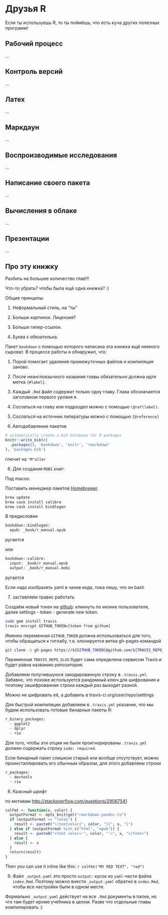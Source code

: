 # Друзья R {#friends_of_R}

Если ты используешь R, то ты поймёшь, что есть куча других полезных программ!

## Рабочий процесс {#workflow}

...


## Контроль версий {#version_control}

...


## Латех {#latex}


...

## Маркдаун {#markdown}

...

## Воспроизводимые исследования {#reproducible_research}

...

## Написание своего пакета {#own_package}

...

## Вычисления в облаке {#cloud_computing}

...

## Презентации {#presentations}

...

## Про эту книжку {#this_book}


Разбить на большее количество глав!!!

Что-то убрать? чтобы была ещё одна книжка? :)


Общие принципы:

1. Неформальный стиль, на "ты"

2. Больше картинок. Лицензия?

3. Больше гипер-ссылок.

4. Буква `ё` обязательна.


Пакет `bookdown` с помощью которого написана эта книжка ещё немного сыроват. В процессе работы я обнаружил, что:

1. Порой помогает удаление промежуточных файлов и компиляция заново.

2. После неанглоязычного названия главы обязательно должна идти метка `{#label}`.

3. Каждый `.Rmd` файл содержит только одну главу. Глава обозначается заголовком первого уровня `#`.

4. Сослаться на главу или подраздел можно с помощью `\@ref(label)`. 

5. Сослаться на источник литературы можно с помощью `[@reference]`

6. Автодобавление пакетов

```r
# automatically create a bib database for R packages
knitr::write_bib(c(
  .packages(), 'bookdown', 'knitr', 'rmarkdown'
), 'packages.bib')
```

глючит на `"M"uller`

6. Для создания `MOBI` книг:

Под macos:

Поставить менеджер пакетов [Homebrewer](http://brew.sh/).

```bash
brew update
brew cask install calibre
brew cask install kindlegen
```

В предисловии
```bash
bookdown::kindlegen:
  epub: _book/r_manual.epub
```

ругается


или
```bash
bookdown::calibre:
  input: _book/r_manual.epub
  output: _book/r_manual.mobi 
```

ругается

Если надо изобразить yaml в чанке кода, пока пишу, что он bash


7. заставляем травис работать

Создаём новый токен на [github](https://github.com/settings/tokens): кликнуть по иконке пользователя, далее settings - token - generate new token.

```bash
sudo gem install travis
travis encrypt GITHUB_TOKEN=[token from githum]
```

Именно переменная `GITHUB_TOKEN` должна использоваться для того, чтобы обращаться к гитхабу, т.е. клонируется ветка gh-pages командой
```bash
git clone -b gh-pages https://${GITHUB_TOKEN}@github.com/${TRAVIS_REPO_SLUG}.git book-output
```
Переменная `TRAVIS_REPO_SLUG` будет сама определена сервисом Travis и будет равна названию репозитория.


Добавляем получившуюся закодированную строку в `.travis.yml`. Забавно, что похоже используется рандомный ключ для шифрования и поэтому зашифрованная строка каждый раз выходит разной.

Можно не шифровать её, а добавить в travis-ci.org/user/repo/settings 





Для быстрой компиляции добавляем в `.travis.yml` указание, что мы будем использовать готовые бинарные пакеты R:
```bash
r_binary_packages:
  - ggplot2
  - dplyr
  - rio
```
Для того, чтобы эти опции не были проигнорированы `.travis.yml` должен содержать строку `sudo: required`.

Если бинарный пакет слишком старый или вообще отсутствует, можно проинсталлировать его обычным образом, для этого добавляем строки

```bash
r_packages:
  - devtools
  - rio
```

8. Красный шрифт

по мотивам [http://stackoverflow.com/questions/29067541](http://stackoverflow.com/questions/29067541)

```r
colFmt <- function(x, color) {
  outputFormat <- opts_knit$get("rmarkdown.pandoc.to")
  if (outputFormat == "latex") {
    result <- paste0("\\textcolor{", color, "}{", x, "}")
  } else if (outputFormat %in% c("html", "epub")) {
    result <- paste0("<font color='", color, "'>", x, "</font>")
  } else {
    result <- x
  }
  return(result)
}
```



Then you can use it inline like this: `r colFmt("MY RED TEXT", "red")`

9. Файл `_output.yaml` это просто `output:` кусок из `yaml`-части файла `index.Rmd`. Поэтому можно внести `_output.yaml` обратно в `index.Rmd`, чтобы все настройки были в одном месте. 

Формально `_output.yaml` действует на все `.Rmd` документы в папке, но что там будет кроме учебника в целом. Разве что отдельные главы компилировать :)



